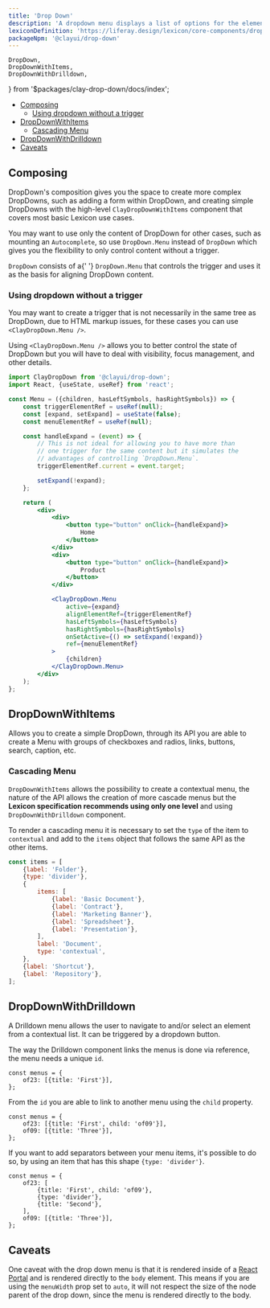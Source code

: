 ```yaml
---
title: 'Drop Down'
description: 'A dropdown menu displays a list of options for the element that triggers it.'
lexiconDefinition: 'https://liferay.design/lexicon/core-components/dropdowns/'
packageNpm: '@clayui/drop-down'
---
```


	DropDown,
	DropDownWithItems,
	DropDownWithDrilldown,
} from '$packages/clay-drop-down/docs/index';

<div class="nav-toc-absolute">
<div class="nav-toc">

-   [Composing](#composing)
    -   [Using dropdown without a trigger](#using-dropdown-without-a-trigger)
-   [DropDownWithItems](#dropdownwithitems)
    -   [Cascading Menu](#cascading-menu)
-   [DropDownWithDrilldown](#dropdownwithdrilldown)
-   [Caveats](#caveats)

</div>
</div>

## Composing

DropDown's composition gives you the space to create more complex DropDowns, such as adding a form within DropDown, and creating simple DropDowns with the high-level `ClayDropDownWithItems` component that covers most basic Lexicon use cases.

<DropDown />

You may want to use only the content of DropDown for other cases, such as mounting an `Autocomplete`, so use `DropDown.Menu` instead of `DropDown` which gives you the flexibility to only control content without a trigger.

<div class="clay-site-alert alert alert-warning">
	<code class="language-text">DropDown</code> consists of a{' '}
	<code class="language-text">DropDown.Menu</code> that controls the trigger
	and uses it as the basis for aligning DropDown content.
</div>

### Using dropdown without a trigger

You may want to create a trigger that is not necessarily in the same tree as DropDown, due to HTML markup issues, for these cases you can use `<ClayDropDown.Menu />`.

Using `<ClayDropDown.Menu />` allows you to better control the state of DropDown but you will have to deal with visibility, focus management, and other details.

```jsx
import ClayDropDown from '@clayui/drop-down';
import React, {useState, useRef} from 'react';

const Menu = ({children, hasLeftSymbols, hasRightSymbols}) => {
	const triggerElementRef = useRef(null);
	const [expand, setExpand] = useState(false);
	const menuElementRef = useRef(null);

	const handleExpand = (event) => {
		// This is not ideal for allowing you to have more than
		// one trigger for the same content but it simulates the
		// advantages of controlling `DropDown.Menu`.
		triggerElementRef.current = event.target;

		setExpand(!expand);
	};

	return (
		<div>
			<div>
				<button type="button" onClick={handleExpand}>
					Home
				</button>
			</div>
			<div>
				<button type="button" onClick={handleExpand}>
					Product
				</button>
			</div>

			<ClayDropDown.Menu
				active={expand}
				alignElementRef={triggerElementRef}
				hasLeftSymbols={hasLeftSymbols}
				hasRightSymbols={hasRightSymbols}
				onSetActive={() => setExpand(!expand)}
				ref={menuElementRef}
			>
				{children}
			</ClayDropDown.Menu>
		</div>
	);
};
```

## DropDownWithItems

Allows you to create a simple DropDown, through its API you are able to create a Menu with groups of checkboxes and radios, links, buttons, search, caption, etc.

<DropDownWithItems />

### Cascading Menu

`DropDownWithItems` allows the possibility to create a contextual menu, the nature of the API allows the creation of more cascade menus but the **Lexicon specification recommends using only one level** and using `DropDownWithDrilldown` component.

To render a cascading menu it is necessary to set the `type` of the item to `contextual` and add to the `items` object that follows the same API as the other items.

```js
const items = [
	{label: 'Folder'},
	{type: 'divider'},
	{
		items: [
			{label: 'Basic Document'},
			{label: 'Contract'},
			{label: 'Marketing Banner'},
			{label: 'Spreadsheet'},
			{label: 'Presentation'},
		],
		label: 'Document',
		type: 'contextual',
	},
	{label: 'Shortcut'},
	{label: 'Repository'},
];
```

## DropDownWithDrilldown

A Drilldown menu allows the user to navigate to and/or select an element from a contextual list. It can be triggered by a dropdown button.

<DropDownWithDrilldown />

The way the Drilldown component links the menus is done via reference, the menu needs a unique `id`.

```js{expanded}
const menus = {
	of23: [{title: 'First'}],
};
```

From the `id` you are able to link to another menu using the `child` property.

```js{expanded}
const menus = {
	of23: [{title: 'First', child: 'of09'}],
	of09: [{title: 'Three'}],
};
```

If you want to add separators between your menu items, it's possible to do so, by
using an item that has this shape `{type: 'divider'}`.

```js{expanded}
const menus = {
	of23: [
		{title: 'First', child: 'of09'},
		{type: 'divider'},
		{title: 'Second'},
	],
	of09: [{title: 'Three'}],
};
```

## Caveats

One caveat with the drop down menu is that it is rendered inside of a [React Portal](https://reactjs.org/docs/portals.html) and is rendered directly to the `body` element. This means if you are using the `menuWidth` prop set to `auto`, it will not respect the size of the node parent of the drop down, since the menu is rendered directly to the body.
